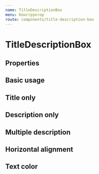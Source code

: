 ```yaml
---
name: TitleDescriptionBox
menu: Конструктор
route: components/title-description-box
---
```



# TitleDescriptionBox

## Properties

<Props of={TitleDescriptionBox} />

## Basic usage

<Playground>
    <TitleDescriptionBox
        title="Lorem ipsum"
        description="Lorem ipsum, dolor sit amet consectetur adipisicing elit."
    />
</Playground>

## Title only

<Playground>
    <TitleDescriptionBox
        title="Lorem ipsum"
    />
</Playground>

## Description only

<Playground>
    <TitleDescriptionBox
        description="Lorem ipsum, dolor sit amet consectetur adipisicing elit."
    />
</Playground>

## Multiple description

<Playground>
    <TitleDescriptionBox
        title="Lorem ipsum"
        description="Lorem ipsum, dolor sit amet consectetur adipisicing elit."
    />
    <TitleDescriptionBox
        description="Lorem ipsum, dolor sit amet consectetur adipisicing elit."
    />
    <TitleDescriptionBox
        description="Lorem ipsum, dolor sit amet consectetur adipisicing elit."
    />
</Playground>

## Horizontal alignment

<Playground>
    <TitleDescriptionBox
        title="Lorem ipsum"
        description="Lorem ipsum, dolor sit amet consectetur adipisicing elit."
        hAlign="center"
    />
</Playground>

## Text color

<Playground>
    <DemoBackgroundWrapper>
        <TitleDescriptionBox
            title="Lorem ipsum"
            description="Lorem ipsum, dolor sit amet consectetur adipisicing elit."
            textColor="white"
        />
    </DemoBackgroundWrapper>
</Playground>
